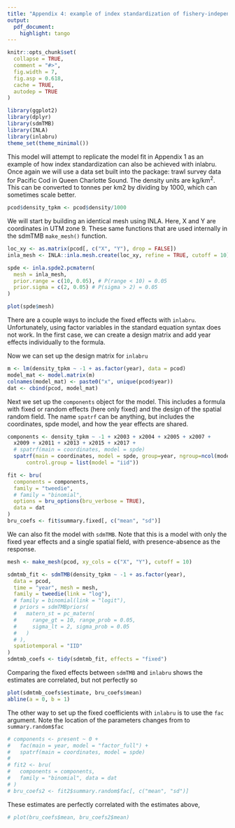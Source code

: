 ```yaml
---
title: "Appendix 4: example of index standardization of fishery-independent survey data with inlabru"
output:
  pdf_document:
    highlight: tango
---
```


```r
knitr::opts_chunk$set(
  collapse = TRUE,
  comment = "#>",
  fig.width = 7,
  fig.asp = 0.618,
  cache = TRUE,
  autodep = TRUE
)
```


```r
library(ggplot2)
library(dplyr)
library(sdmTMB)
library(INLA)
library(inlabru)
theme_set(theme_minimal())
```

This model will attempt to replicate the model fit in Appendix 1 as an example of how index standardization can also be achieved with inlabru. 
Once again we will use a data set built into the package: trawl survey data for Pacific Cod in Queen Charlotte Sound.
The density units are kg/km^2^. 
This can be converted to tonnes per km2 by dividing by 1000, which can sometimes scale better.

```r
pcod$density_tpkm <- pcod$density/1000
```


We will start by building an identical mesh using INLA.
Here, X and Y are coordinates in UTM zone 9.
These same functions that are used internally in the sdmTMB `make_mesh()` function. 

```r
loc_xy <- as.matrix(pcod[, c("X", "Y"), drop = FALSE])
inla_mesh <- INLA::inla.mesh.create(loc_xy, refine = TRUE, cutoff = 10)

spde <- inla.spde2.pcmatern(
  mesh = inla_mesh,
  prior.range = c(10, 0.05), # P(range < 10) = 0.05
  prior.sigma = c(2, 0.05) # P(sigma > 2) = 0.05
) 
```

```r
plot(spde$mesh)
```

There are a couple ways to include the fixed effects with `inlabru`. Unfortunately, using factor variables in the standard equation syntax does not work. In the first case, we can create a design matrix and add year effects individually to the formula.

Now we can set up the design matrix for `inlabru`  

```r
m <- lm(density_tpkm ~ -1 + as.factor(year), data = pcod)
model_mat <- model.matrix(m)
colnames(model_mat) <- paste0("x", unique(pcod$year))
dat <- cbind(pcod, model_mat)
```

Next we set up the `components` object for the model. This includes a formula with fixed or random effects (here only fixed) and the design of the spatial random field. The name `spatrf` can be anything, but includes the coordinates, spde model, and how the year effects are shared. 

```r
components <- density_tpkm ~ -1 + x2003 + x2004 + x2005 + x2007 +
  x2009 + x2011 + x2013 + x2015 + x2017 +
  # spatrf(main = coordinates, model = spde)
  spatrf(main = coordinates, model = spde, group=year, ngroup=ncol(model_mat),
      control.group = list(model = "iid"))

fit <- bru(
  components = components,
  family = "tweedie",
  # family = "binomial",
  options = bru_options(bru_verbose = TRUE), 
  data = dat
)
bru_coefs <- fit$summary.fixed[, c("mean", "sd")]
```

We can also fit the model with `sdmTMB`. Note that this is a model with only the fixed year effects and a single spatial field, with presence-absence as the response.  

```r
mesh <- make_mesh(pcod, xy_cols = c("X", "Y"), cutoff = 10)

sdmtmb_fit <- sdmTMB(density_tpkm ~ -1 + as.factor(year),
  data = pcod,
  time = "year", mesh = mesh,
  family = tweedie(link = "log"),
  # family = binomial(link = "logit"),
  # priors = sdmTMBpriors(
  #   matern_st = pc_matern(
  #     range_gt = 10, range_prob = 0.05,
  #     sigma_lt = 2, sigma_prob = 0.05
  #   )
  # ),
  spatiotemporal = "IID"
)
sdmtmb_coefs <- tidy(sdmtmb_fit, effects = "fixed")
```

Comparing the fixed effects between `sdmTMB` and `inlabru` shows the estimates are correlated, but not perfectly so  

```r
plot(sdmtmb_coefs$estimate, bru_coefs$mean)
abline(a = 0, b = 1)
```

The other way to set up the fixed coefficients with `inlabru` is to use the `fac` argument. Note the location of the parameters changes from to `summary.random$fac`

```r
# components <- present ~ 0 +
#   fac(main = year, model = "factor_full") +
#   spatrf(main = coordinates, model = spde)
# 
# fit2 <- bru(
#   components = components,
#   family = "binomial", data = dat
# )
# bru_coefs2 <- fit2$summary.random$fac[, c("mean", "sd")]
```

These estimates are perfectly correlated with the estimates above,

```r
# plot(bru_coefs$mean, bru_coefs2$mean)
```
